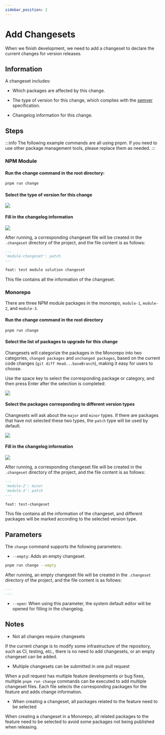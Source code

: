 ```yaml
---
sidebar_position: 2
---
```


# Add Changesets

When we finish development, we need to add a changeset to declare the current changes for version releases.

## Information

A changeset includes:

- Which packages are affected by this change.

- The type of version for this change, which complies with the [semver](https://semver.org/) specification.

- Changelog information for this change.

## Steps

:::info
The following example commands are all using pnpm. If you need to use other package management tools, please replace them as needed.
:::

### NPM Module

#### Run the change command in the root directory:

```bash
pnpm run change
```

#### Select the type of version for this change

![](https://lf3-static.bytednsdoc.com/obj/eden-cn/zq-uylkvT/ljhwZthlaukjlkulzlp/changeset-select-version.png)

#### Fill in the changelog information

![](https://lf3-static.bytednsdoc.com/obj/eden-cn/zq-uylkvT/ljhwZthlaukjlkulzlp/changeset-input-changelog.png)

After running, a corresponding changeset file will be created in the `.changeset` directory of the project, and the file content is as follows:

```markdown
---
'module-changeset': patch
---

feat: test module solution changeset
```

This file contains all the information of the changeset.

### Monorepo

There are three NPM module packages in the monorepo, `module-1`, `module-2`, and `module-3`.

#### Run the change command in the root directory

```bash
pnpm run change
```

#### Select the list of packages to upgrade for this change

Changesets will categorize the packages in the Monorepo into two categories, `changed packages` and `unchanged packages`, based on the current code changes (`git diff Head...baseBranch`), making it easy for users to choose.

Use the space key to select the corresponding package or category, and then press Enter after the selection is completed:

![](https://lf3-static.bytednsdoc.com/obj/eden-cn/zq-uylkvT/ljhwZthlaukjlkulzlp/changeset-select-packages.png)

#### Select the packages corresponding to different version types

Changesets will ask about the `major` and `minor` types. If there are packages that have not selected these two types, the `patch` type will be used by default.

![](https://lf3-static.bytednsdoc.com/obj/eden-cn/zq-uylkvT/ljhwZthlaukjlkulzlp/changeset-auto-select-patch.png)

#### Fill in the changelog information

![](https://lf3-static.bytednsdoc.com/obj/eden-cn/zq-uylkvT/ljhwZthlaukjlkulzlp/changeset-input-changelog-monorepo.png)

After running, a corresponding changeset file will be created in the `.changeset` directory of the project, and the file content is as follows:

```markdown
---
'module-2': minor
'module-3': patch
---

feat: test-changeset
```

This file contains all the information of the changeset, and different packages will be marked according to the selected version type.

## Parameters

The `change` command supports the following parameters:

- `--empty`: Adds an empty changeset.

```bash
pnpm run change --empty
```

After running, an empty changeset file will be created in the `.changeset` directory of the project, and the file content is as follows:

```markdown
---
---
```

- `--open`: When using this parameter, the system default editor will be opened for filling in the changelog.

## Notes

- Not all changes require changesets

If the current change is to modify some infrastructure of the repository, such as CI, testing, etc., there is no need to add changesets, or an empty changeset can be added.

- Multiple changesets can be submitted in one pull request

When a pull request has multiple feature developments or bug fixes, multiple `pnpm run change` commands can be executed to add multiple changeset files. Each file selects the corresponding packages for the feature and adds change information.

- When creating a changeset, all packages related to the feature need to be selected

When creating a changeset in a Monorepo, all related packages to the feature need to be selected to avoid some packages not being published when releasing.
